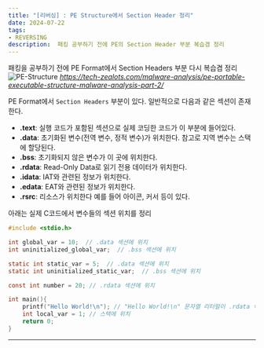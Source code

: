 ```yaml
---
title: "[리버싱] : PE Structure에서 Section Header 정리"
date: 2024-07-22
tags:
- REVERSING
description:  패킹 공부하기 전에 PE의 Section Header 부분 복습겸 정리
---
```

패킹을 공부하기 전에 PE Format에서 Section Headers 부분 다시 복습겸 정리
![PE-Structure](/images/post-16/PE-Structure.png)
<cite>https://tech-zealots.com/malware-analysis/pe-portable-executable-structure-malware-analysis-part-2/</cite>

PE Format에서 `Section Headers` 부분이 있다. 일반적으로 다음과 같은 섹션이 존재한다.

- **.text**: 실행 코드가 포함된 섹션으로 실제 코딩한 코드가 이 부분에 들어있다.
- **.data**: 초기화된 변수(전역 변수, 정적 변수)가 위치한다. 참고로 지역 변수는 스택에 할당된다.
- **.bss**: 초기화되지 않은 변수가 이 곳에 위치한다.
- **.rdata**: Read-Only Data로 읽기 전용 데이터가 위치한다.
- **.idata**: IAT와 관련된 정보가 위치한다.
- **.edata**: EAT와 관련된 정보가 위치한다.
- **.rsrc**: 리소스가 위치한다 예를 들어 아이콘, 커서 등이 있다.

아래는 실제 C코드에서 변수들의 섹션 위치를 정리
```c
#include <stdio.h>

int global_var = 10;  // .data 섹션에 위치
int uninitialized_global_var;  // .bss 섹션에 위치

static int static_var = 5;  // .data 섹션에 위치
static int uninitialized_static_var;  // .bss 섹션에 위치

const int number = 20; // .rdata 섹션에 위치

int main(){
    printf("Hello World!\n"); // "Hello World!\n" 문자열 리터럴이 .rdata 섹션에 위치
    int local_var = 1; // 스택에 위치
    return 0;
}
```

***